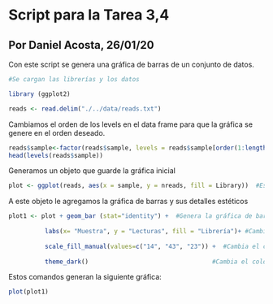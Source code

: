 

# Script para la Tarea 3,4
## Por Daniel Acosta, 26/01/20

Con este script se genera una gráfica de barras de un conjunto de datos.


```r
#Se cargan las librerías y los datos

library (ggplot2)

reads <- read.delim("./../data/reads.txt")
```

Cambiamos el orden de los levels en el data frame para que la gráfica se genere en el orden deseado.


```r
reads$sample<-factor(reads$sample, levels = reads$sample[order(1:length(reads$sample))])
head(levels(reads$sample))
```

Generamos un objeto que guarde la gráfica inicial

```r
plot <- ggplot(reads, aes(x = sample, y = nreads, fill = Library))  #Establece los ejes y el                                                  valor por el que se rellenarán las barras 
```

A este objeto le agregamos la gráfica de barras y sus detalles estéticos

```r
plot1 <- plot + geom_bar (stat="identity") +  #Genera la gráfica de barras con el valor de la                                                 columna en el set de datos
  
          labs(x= "Muestra", y = "Lecturas", fill = "Librería")+ #Cambia el nombre de los ejes                                                                   y de la leyenda
  
          scale_fill_manual(values=c("14", "43", "23")) +  #Cambia el color de los gráficos
  
          theme_dark()                                  #Cambia el color del fondo
```

Estos comandos generan la siguiente gráfica:


```r
plot(plot1)
```


